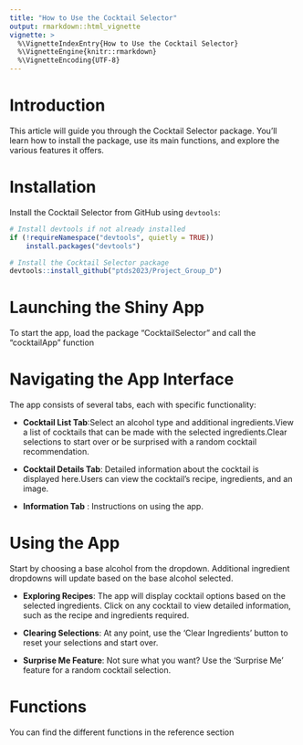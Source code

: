 ```yaml
---
title: "How to Use the Cocktail Selector"
output: rmarkdown::html_vignette
vignette: >
  %\VignetteIndexEntry{How to Use the Cocktail Selector}
  %\VignetteEngine{knitr::rmarkdown}
  %\VignetteEncoding{UTF-8}
---
```


# Introduction

This article will guide you through the Cocktail Selector package. You'll learn how to install the package, use its main functions, and explore the various features it offers.

# Installation

Install the Cocktail Selector from GitHub using `devtools`:

```r
# Install devtools if not already installed
if (!requireNamespace("devtools", quietly = TRUE))
    install.packages("devtools")

# Install the Cocktail Selector package
devtools::install_github("ptds2023/Project_Group_D")
```

# Launching the Shiny App

To start the app, load the package "CocktailSelector" and call the "cocktailApp" function

# Navigating the App Interface

The app consists of several tabs, each with specific functionality:

- **Cocktail List Tab**:Select an alcohol type and additional ingredients.View a list of cocktails that can be made with the selected ingredients.Clear selections to start over or be surprised with a random cocktail recommendation.

- **Cocktail Details Tab**: Detailed information about the cocktail is displayed here.Users can view the cocktail's recipe, ingredients, and an image.

- **Information Tab** : Instructions on using the app.

# Using the App

Start by choosing a base alcohol from the dropdown.
Additional ingredient dropdowns will update based on the base alcohol selected.

- **Exploring Recipes**: The app will display cocktail options based on the selected ingredients. Click on any cocktail to view detailed information, such as the recipe and ingredients required.

- **Clearing Selections**: At any point, use the 'Clear Ingredients' button to reset your selections and start over.

- **Surprise Me Feature**: Not sure what you want? Use the 'Surprise Me' feature for a random cocktail selection.

# Functions 
You can find the different functions in the reference section 
